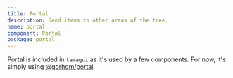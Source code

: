 ```yaml
---
title: Portal
description: Send items to other areas of the tree.
name: portal
component: Portal
package: portal
---
```


<InstallBanner name="@tamagui/portal" />

Portal is included in `tamagui` as it's used by a few components. For now, it's simply using [@gorhom/portal](https://github.com/gorhom/react-native-portal).
